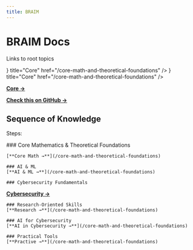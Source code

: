 ```yaml
---
title: BRAIM
---
```



# BRAIM Docs

Links to root topics

<Cards>
    <Cards.Card
        icon={<img src="/images/general/icon.svg" alt="Logo" width={28} height={28}/>}
        title="Core"
        href="/core-math-and-theoretical-foundations"
    />
    <Cards.Card
        icon={<img src="/images/general/icon.svg" alt="Logo" width={28} height={28}/>}
        title="Core"
        href="/core-math-and-theoretical-foundations"
    />
</Cards>

[**Core →**](https://www.braim.net/core-math-and-theoretical-foundations)

[**Check this on GitHub →**](https://github.com/braim/braim-net-web/)

## Sequence of Knowledge

Steps:

<Steps>
    ### Core Mathematics & Theoretical Foundations

    [**Core Math →**](/core-math-and-theoretical-foundations)

    ### AI & ML
    [**AI & ML →**](/core-math-and-theoretical-foundations)

    ### Cybersecurity Fundamentals
   [**Cybersecurity →**](/core-math-and-theoretical-foundations)

    ### Research-Oriented Skills
    [**Research →**](/core-math-and-theoretical-foundations)

    ### AI for Cybersecurity
    [**AI in Cybersecurity →**](/core-math-and-theoretical-foundations)

    ### Practical Tools
    [**Practive →**](/core-math-and-theoretical-foundations)
</Steps>
